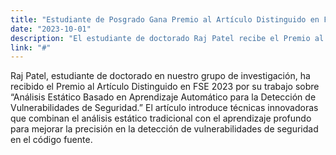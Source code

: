 ```yaml
---
title: "Estudiante de Posgrado Gana Premio al Artículo Distinguido en FSE 2023"
date: "2023-10-01"
description: "El estudiante de doctorado Raj Patel recibe el Premio al Artículo Distinguido en FSE 2023 por trabajo innovador que combina ML con análisis estático."
link: "#"
---
```


Raj Patel, estudiante de doctorado en nuestro grupo de investigación, ha recibido el Premio al Artículo Distinguido en FSE 2023 por su trabajo sobre "Análisis Estático Basado en Aprendizaje Automático para la Detección de Vulnerabilidades de Seguridad." El artículo introduce técnicas innovadoras que combinan el análisis estático tradicional con el aprendizaje profundo para mejorar la precisión en la detección de vulnerabilidades de seguridad en el código fuente.
